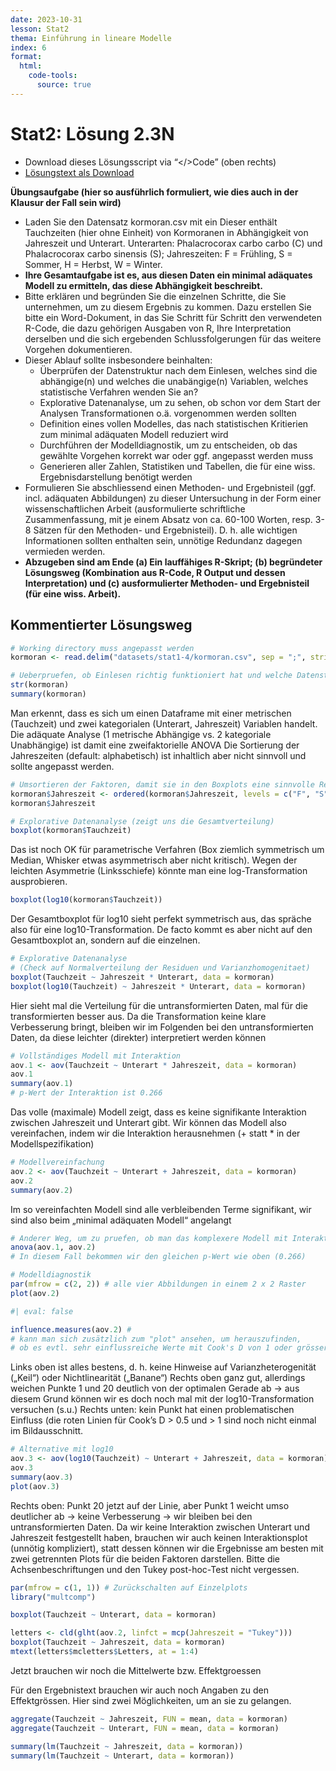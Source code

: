```yaml
---
date: 2023-10-31
lesson: Stat2
thema: Einführung in lineare Modelle
index: 6
format:
  html:
    code-tools:
      source: true
---
```


# Stat2: Lösung 2.3N

- Download dieses Lösungsscript via "\</\>Code" (oben rechts)
- [Lösungstext als Download](Statistik_Loesung_2.3N.pdf)

**Übungsaufgabe (hier so ausführlich formuliert, wie dies auch in der Klausur der Fall sein wird)**

- Laden Sie den Datensatz kormoran.csv mit ein Dieser enthält Tauchzeiten (hier ohne Einheit) von Kormoranen in Abhängigkeit von Jahreszeit und Unterart. Unterarten: Phalacrocorax carbo carbo (C) und Phalacrocorax carbo sinensis (S); Jahreszeiten: F = Frühling, S = Sommer, H = Herbst, W = Winter.
- **Ihre Gesamtaufgabe ist es, aus diesen Daten ein minimal adäquates Modell zu ermitteln, das diese Abhängigkeit beschreibt.**
- Bitte erklären und begründen Sie die einzelnen Schritte, die Sie unternehmen, um zu diesem Ergebnis zu kommen. Dazu erstellen Sie bitte ein Word-Dokument, in das Sie Schritt für Schritt den verwendeten R-Code, die dazu gehörigen Ausgaben von R, Ihre Interpretation derselben und die sich ergebenden Schlussfolgerungen für das weitere Vorgehen dokumentieren.
- Dieser Ablauf sollte insbesondere beinhalten:
  - Überprüfen der Datenstruktur nach dem Einlesen, welches sind die abhängige(n) und welches die unabängige(n) Variablen, welches statistische Verfahren wenden Sie an?
  - Explorative Datenanalyse, um zu sehen, ob schon vor dem Start der Analysen Transformationen o.ä. vorgenommen werden sollten
  - Definition eines vollen Modelles, das nach statistischen Kritierien zum minimal adäquaten Modell reduziert wird
  - Durchführen der Modelldiagnostik, um zu entscheiden, ob das gewählte Vorgehen korrekt war oder ggf. angepasst werden muss
  - Generieren aller Zahlen, Statistiken und Tabellen, die für eine wiss. Ergebnisdarstellung benötigt werden
- Formulieren Sie abschliessend einen Methoden- und Ergebnisteil (ggf. incl. adäquaten Abbildungen) zu dieser Untersuchung in der Form einer wissenschaftlichen Arbeit (ausformulierte schriftliche Zusammenfassung, mit je einem Absatz von ca. 60-100 Worten, resp. 3-8 Sätzen für den Methoden- und Ergebnisteil). D. h. alle wichtigen Informationen sollten enthalten sein, unnötige Redundanz dagegen vermieden werden.
- **Abzugeben sind am Ende (a) Ein lauffähiges R-Skript; (b) begründeter Lösungsweg (Kombination aus R-Code, R Output und dessen Interpretation) und (c) ausformulierter Methoden- und Ergebnisteil (für eine wiss. Arbeit).**

## Kommentierter Lösungsweg

```r
# Working directory muss angepasst werden
kormoran <- read.delim("datasets/stat1-4/kormoran.csv", sep = ";", stringsAsFactors = T) #

# Ueberpruefen, ob Einlesen richtig funktioniert hat und welche Datenstruktur vorliegt
str(kormoran)
summary(kormoran)
```

Man erkennt, dass es sich um einen Dataframe mit einer metrischen (Tauchzeit) und zwei kategorialen (Unterart, Jahreszeit) Variablen handelt.
Die adäquate Analyse (1 metrische Abhängige vs. 2 kategoriale Unabhängige) ist damit eine zweifaktorielle ANOVA
Die Sortierung der Jahreszeiten (default: alphabetisch) ist inhaltlich aber nicht sinnvoll und sollte angepasst werden.

```r
# Umsortieren der Faktoren, damit sie in den Boxplots eine sinnvolle Reihung haben
kormoran$Jahreszeit <- ordered(kormoran$Jahreszeit, levels = c("F", "S", "H", "W"))
kormoran$Jahreszeit

# Explorative Datenanalyse (zeigt uns die Gesamtverteilung)
boxplot(kormoran$Tauchzeit)
```

Das ist noch OK für parametrische Verfahren (Box ziemlich symmetrisch um Median, Whisker etwas asymmetrisch aber nicht kritisch). Wegen der leichten Asymmetrie (Linksschiefe) könnte man eine log-Transformation ausprobieren.

```r
boxplot(log10(kormoran$Tauchzeit))
```

Der Gesamtboxplot für log10 sieht perfekt symmetrisch aus, das spräche also für eine log10-Transformation. De facto kommt es aber nicht auf den Gesamtboxplot an, sondern auf die einzelnen.

```r
# Explorative Datenanalyse
# (Check auf Normalverteilung der Residuen und Varianzhomogenitaet)
boxplot(Tauchzeit ~ Jahreszeit * Unterart, data = kormoran)
boxplot(log10(Tauchzeit) ~ Jahreszeit * Unterart, data = kormoran)
```

Hier sieht mal die Verteilung für die untransformierten Daten, mal für die transformierten besser aus. Da die Transformation keine klare Verbesserung bringt, bleiben wir im Folgenden bei den untransformierten Daten, da diese leichter (direkter) interpretiert werden können

```r
# Vollständiges Modell mit Interaktion
aov.1 <- aov(Tauchzeit ~ Unterart * Jahreszeit, data = kormoran)
aov.1
summary(aov.1)
# p-Wert der Interaktion ist 0.266
```

Das volle (maximale) Modell zeigt, dass es keine signifikante Interaktion zwischen Jahreszeit und Unterart gibt. Wir können das Modell also vereinfachen, indem wir die Interaktion herausnehmen (+ statt * in der Modellspezifikation)

```r
# Modellvereinfachung
aov.2 <- aov(Tauchzeit ~ Unterart + Jahreszeit, data = kormoran)
aov.2
summary(aov.2)
```

Im so vereinfachten Modell sind alle verbleibenden Terme signifikant, wir sind also beim „minimal adäquaten Modell“ angelangt

```r
# Anderer Weg, um zu pruefen, ob man das komplexere Modell mit Interaktion behalten soll
anova(aov.1, aov.2)
# In diesem Fall bekommen wir den gleichen p-Wert wie oben (0.266)

# Modelldiagnostik
par(mfrow = c(2, 2)) # alle vier Abbildungen in einem 2 x 2 Raster
plot(aov.2)
```

```r
#| eval: false

influence.measures(aov.2) #
# kann man sich zusätzlich zum "plot" ansehen, um herauszufinden,
# ob es evtl. sehr einflussreiche Werte mit Cook's D von 1 oder grösser gibt
```

Links oben ist alles bestens, d. h. keine Hinweise auf Varianzheterogenität („Keil“) oder Nichtlinearität („Banane“)
Rechts oben ganz gut, allerdings weichen Punkte 1 und 20 deutlich von der optimalen Gerade ab -> aus diesem Grund können wir es doch noch mal mit der log10-Transformation versuchen (s.u.)
Rechts unten: kein Punkt hat einen problematischen Einfluss (die roten Linien für Cook’s D > 0.5 und > 1 sind noch nicht einmal im Bildausschnitt.

```r
# Alternative mit log10
aov.3 <- aov(log10(Tauchzeit) ~ Unterart + Jahreszeit, data = kormoran)
aov.3
summary(aov.3)
plot(aov.3)
```

Rechts oben: Punkt 20 jetzt auf der Linie, aber Punkt 1 weicht umso deutlicher ab -> keine Verbesserung -> wir bleiben bei den untransformierten Daten.
Da wir keine Interaktion zwischen Unterart und Jahreszeit festgestellt haben, brauchen wir auch keinen Interaktionsplot (unnötig kompliziert), statt dessen können wir die Ergebnisse am besten mit zwei getrennten Plots für die beiden Faktoren darstellen. Bitte die Achsenbeschriftungen und den Tukey post-hoc-Test nicht vergessen.

```r
par(mfrow = c(1, 1)) # Zurückschalten auf Einzelplots
library("multcomp")

boxplot(Tauchzeit ~ Unterart, data = kormoran)

letters <- cld(glht(aov.2, linfct = mcp(Jahreszeit = "Tukey")))
boxplot(Tauchzeit ~ Jahreszeit, data = kormoran)
mtext(letters$mcletters$Letters, at = 1:4)
```

Jetzt brauchen wir noch die Mittelwerte bzw. Effektgroessen

Für den Ergebnistext brauchen wir auch noch Angaben zu den Effektgrössen. Hier sind zwei Möglichkeiten, um an sie zu gelangen.

```r
aggregate(Tauchzeit ~ Jahreszeit, FUN = mean, data = kormoran)
aggregate(Tauchzeit ~ Unterart, FUN = mean, data = kormoran)

summary(lm(Tauchzeit ~ Jahreszeit, data = kormoran))
summary(lm(Tauchzeit ~ Unterart, data = kormoran))
```
